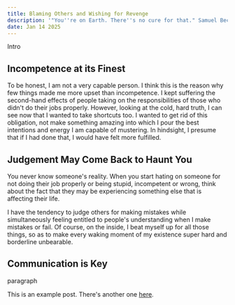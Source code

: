 ```yaml
---
title: Blaming Others and Wishing for Revenge
description: '"You''re on Earth. There''s no cure for that." Samuel Beckett'
date: Jan 14 2025
---
```


Intro

## Incompetence at its Finest

To be honest, I am not a very capable person. I think this is the reason why few things made me more upset than incompetence. I kept suffering the second-hand effects of people taking on the responsibilities of those who didn't do their jobs properly. However, looking at the cold, hard truth, I can see now that I wanted to take shortcuts too. I wanted to get rid of this obligation, not make something amazing into which I pour the best intentions and energy I am capable of mustering. In hindsight, I presume that if I had done that, I would have felt more fulfilled.

## Judgement May Come Back to Haunt You

You never know someone's reality. When you start hating on someone for not doing their job properly or being stupid, incompetent or wrong, think about the fact that they may be experiencing something else that is affecting their life.

I have the tendency to judge others for making mistakes while simultaneously feeling entitled to people's understanding when I make mistakes or fail. Of course, on the inside, I beat myself up for all those things, so as to make every waking moment of my existence super hard and borderline unbearable.

## Communication is Key

paragraph

This is an example post. There's another one [here](/posts/example-post).

